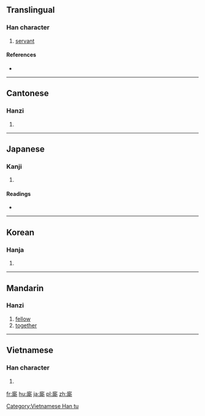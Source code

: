 {{also|厮}}
==Translingual==

===Han character===
{{Han char|rn=53|rad=广|as=12|sn=15|four=00221|canj=ITCL|ids=⿸广斯}}

# [[servant]]

====References====
* {{Han ref|kx=0350.260|dkj=09487|dj=0661.270|hdz=20900.120|uh=5EDD|ud=24285|bh=BC72|bd=48242}}

----

==Cantonese==

===Hanzi===
{{yue-hanzi|jyut=[[si1]]|y=si1|sim=厮}}

# {{defn|lang=yue|sort=广12}}

----

==Japanese==

===Kanji===
{{ja-kanji|grade=|rs=广12}}

# {{defn|lang=ja|sort=广12}}

====Readings====
* {{ja-readings|on=[[し]] (shi)|kun=[[こもの]] (komono)}}

----

==Korean==

===Hanja===
{{ko-hanja|hangeul=시|rv=si|mr=si}}

# {{defn|lang=ko|sort=广12}}

----

==Mandarin==

===Hanzi===
{{cmn-hanzi|sim=厮|pin=[[sī]] ([[si1]])|wg=ssu<sup>1</sup>}}

# [[fellow]]
# [[together]]

----

==Vietnamese==

===Han character===
{{vi-readings|rs=广12|hanviet=[[tê]], [[tư]]}}

# {{defn|lang=vi|sort=广12}}

[[Category:Vietnamese Han tu]]

[[fr:廝]]
[[hu:廝]]
[[ja:廝]]
[[pl:廝]]
[[zh:廝]]